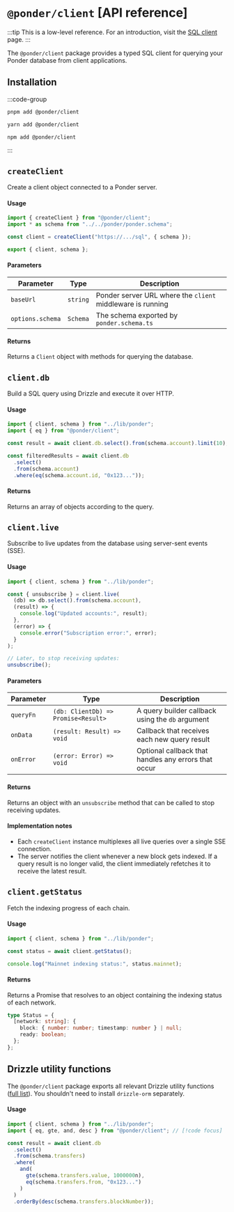 # `@ponder/client` [API reference]

:::tip
This is a low-level reference. For an introduction, visit the
[SQL client](/docs/query/sql-client) page.
:::

The `@ponder/client` package provides a typed SQL client for querying your Ponder database from client applications.

## Installation

:::code-group

```bash [pnpm]
pnpm add @ponder/client
```

```bash [yarn]
yarn add @ponder/client
```

```bash [npm]
npm add @ponder/client
```

:::

## `createClient`

Create a client object connected to a Ponder server.

#### Usage

```ts [Client project]
import { createClient } from "@ponder/client";
import * as schema from "../../ponder/ponder.schema";

const client = createClient("https://.../sql", { schema });

export { client, schema };
```

#### Parameters

| Parameter        | Type     | Description                                                |
| ---------------- | -------- | ---------------------------------------------------------- |
| `baseUrl`        | `string` | Ponder server URL where the `client` middleware is running |
| `options.schema` | `Schema` | The schema exported by `ponder.schema.ts`                  |

#### Returns

Returns a `Client` object with methods for querying the database.

## `client.db`

Build a SQL query using Drizzle and execute it over HTTP.

#### Usage

```ts [Client project]
import { client, schema } from "../lib/ponder";
import { eq } from "@ponder/client";

const result = await client.db.select().from(schema.account).limit(10);

const filteredResults = await client.db
  .select()
  .from(schema.account)
  .where(eq(schema.account.id, "0x123..."));
```

#### Returns

Returns an array of objects according to the query.

## `client.live`

Subscribe to live updates from the database using server-sent events (SSE).

#### Usage

```ts [Client project]
import { client, schema } from "../lib/ponder";

const { unsubscribe } = client.live(
  (db) => db.select().from(schema.account),
  (result) => {
    console.log("Updated accounts:", result);
  },
  (error) => {
    console.error("Subscription error:", error);
  }
);

// Later, to stop receiving updates:
unsubscribe();
```

#### Parameters

| Parameter | Type                                | Description                                          |
| --------- | ----------------------------------- | ---------------------------------------------------- |
| `queryFn` | `(db: ClientDb) => Promise<Result>` | A query builder callback using the `db` argument     |
| `onData`  | `(result: Result) => void`          | Callback that receives each new query result         |
| `onError` | `(error: Error) => void`            | Optional callback that handles any errors that occur |

#### Returns

Returns an object with an `unsubscribe` method that can be called to stop receiving updates.

#### Implementation notes

- Each `createClient` instance multiplexes all live queries over a single SSE connection.
- The server notifies the client whenever a new block gets indexed. If a query result is no longer valid, the client immediately refetches it to receive the latest result.

## `client.getStatus`

Fetch the indexing progress of each chain.

#### Usage

```ts [Client project]
import { client, schema } from "../lib/ponder";

const status = await client.getStatus();

console.log("Mainnet indexing status:", status.mainnet);
```

#### Returns

Returns a Promise that resolves to an object containing the indexing status of each network.

```ts
type Status = {
  [network: string]: {
    block: { number: number; timestamp: number } | null;
    ready: boolean;
  };
};
```

## Drizzle utility functions

The `@ponder/client` package exports all relevant Drizzle utility functions ([full list](https://github.com/ponder-sh/ponder/blob/main/packages/client/src/index.ts#L176)). You shouldn't need to install `drizzle-orm` separately.

#### Usage

```ts [Client project]
import { client, schema } from "../lib/ponder";
import { eq, gte, and, desc } from "@ponder/client"; // [!code focus]

const result = await client.db
  .select()
  .from(schema.transfers)
  .where(
    and(
      gte(schema.transfers.value, 1000000n),
      eq(schema.transfers.from, "0x123...")
    )
  )
  .orderBy(desc(schema.transfers.blockNumber));
```
